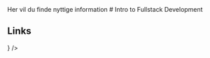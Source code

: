 
<Callout type="info" emoji="ℹ️">
	Her vil du finde nyttige information
</Callout>
# Intro to Fullstack Development

## Links

<Cards>
	<Card
		title="Fronter"
		href="https://kea-fronter.itslearning.com/ContentArea/ContentArea.aspx?LocationID=6062&LocationType=1"
		arrow={true}
		target="_blank"
		icon={<FronterIcon />}
	/>
	<Card
		title="Sharepoint"
		href="https://studkea-my.sharepoint.com/:f:/g/personal/tomp_kea_dk/Ei9JdlYE1MlBgEt94Wylg_YB8DoWhdxrmA8gzQHvVWeMtQ?e=zuU8uq"
		arrow={true}
		target="_blank"
	/>
	<Card
		title="Mandatories"
		href="https://studkea-my.sharepoint.com/personal/tomp_kea_dk/_layouts/15/onedrive.aspx?ga=1&id=%2Fpersonal%2Ftomp%5Fkea%5Fdk%2FDocuments%2F2023%5FFall%2FFullstack%5F2023%5FFall%2FMandatory%20assignments%201%2C2%2C%20final%20project%2FMandatoryProjectsInfo%2Epdf&parent=%2Fpersonal%2Ftomp%5Fkea%5Fdk%2FDocuments%2F2023%5FFall%2FFullstack%5F2023%5FFall%2FMandatory%20assignments%201%2C2%2C%20final%20project"
		arrow={true}
		target="_blank"
	/>
	<Card
		title="Final Project"
		href="https://studkea-my.sharepoint.com/personal/tomp_kea_dk/_layouts/15/onedrive.aspx?ga=1&id=%2Fpersonal%2Ftomp%5Fkea%5Fdk%2FDocuments%2F2023%5FFall%2FFullstack%5F2023%5FFall%2FMandatory%20assignments%201%2C2%2C%20final%20project%2FFinal%20project%20description%2Epdf&parent=%2Fpersonal%2Ftomp%5Fkea%5Fdk%2FDocuments%2F2023%5FFall%2FFullstack%5F2023%5FFall%2FMandatory%20assignments%201%2C2%2C%20final%20project"
		arrow={true}
		target="_blank"
	/>
	<Card
		title="Group Sheet"
		href="https://studkea-my.sharepoint.com/:x:/r/personal/tomp_kea_dk/_layouts/15/Doc.aspx?sourcedoc=%7B4E316711-7355-4EB0-A163-8746D10FF2EC%7D&file=Project%20Groups%20-%20Full%20Stack%20Web%20Development.xlsx&action=default&mobileredirect=true"
		arrow={true}
		target="_blank"
	/>
	<Card
		title="Lectures"
		href="https://studkea-my.sharepoint.com/personal/tomp_kea_dk/_layouts/15/onedrive.aspx?ga=1&id=%2Fpersonal%2Ftomp%5Fkea%5Fdk%2FDocuments%2F2023%5FFall%2FFullstack%5F2023%5FFall%2FLectures"
		arrow={true}
		target="_blank"
	/>
	<Card
		title="Thomas github"
		href="https://github.com/pesekt1"
		arrow={true}
		target="_blank"
	/>
</Cards>
